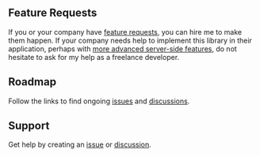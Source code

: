 
<Meta title="Getting Started/FAQ" />

## Feature Requests

If you or your company have [feature requests](https://github.com/table-library/react-table-library/issues), you can hire me to make them happen. If your company needs help to implement this library in their application, perhaps with [more advanced server-side features](https://www.robinwieruch.de/react-tree-list/), do not hesitate to ask for my help as a freelance developer.

## Roadmap

Follow the links to find ongoing [issues](https://github.com/table-library/react-table-library/issues) and [discussions](https://github.com/table-library/react-table-library/discussions).

## Support

Get help by creating an [issue](https://github.com/table-library/react-table-library/issues) or [discussion](https://github.com/table-library/react-table-library/discussions).
